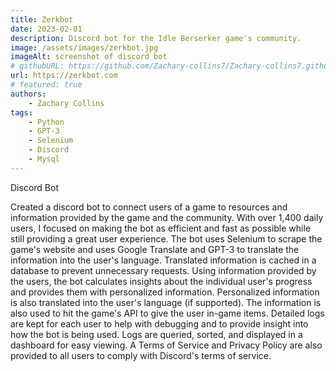 ```yaml
---
title: Zerkbot
date: 2023-02-01
description: Discord bot for the Idle Berserker game's community.
image: /assets/images/zerkbot.jpg
imageAlt: screenshot of discord bot
# githubURL: https://github.com/Zachary-collins7/Zachary-collins7.github.io
url: https://zerkbot.com
# featured: true
authors:
    - Zachary Collins
tags:
    - Python
    - GPT-3
    - Selenium
    - Discord
    - Mysql
---
```


Discord Bot

Created a discord bot to connect users of a game to resources and information provided by the game and the community.
With over 1,400 daily users, I focused on making the bot as efficient and fast as possible while still providing a great user experience.
The bot uses Selenium to scrape the game's website and uses Google Translate and GPT-3 to translate the information into the user's language.
Translated information is cached in a database to prevent unnecessary requests.
Using information provided by the users, the bot calculates insights about the individual user's progress and provides them with personalized information. Personalized information is also translated into the user's language (if supported). The information is also used to hit the game's API to give the user in-game items.
Detailed logs are kept for each user to help with debugging and to provide insight into how the bot is being used. Logs are queried, sorted, and displayed in a dashboard for easy viewing.
A Terms of Service and Privacy Policy are also provided to all users to comply with Discord's terms of service.
